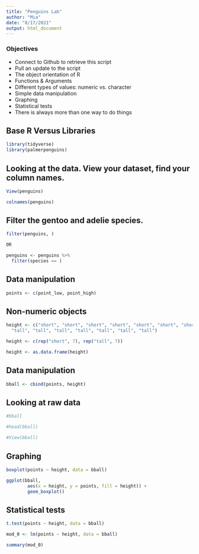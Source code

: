 ```yaml
---
title: "Penguins Lab"
author: "Mia"
date: "8/17/2021"
output: html_document
---
```


### Objectives
- Connect to Github to retrieve this script
- Pull an update to the script
- The object orientation of R
- Functions & Arguments
- Different types of values: numeric vs. character
- Simple data manipulation
- Graphing
- Statistical tests
- There is always more than one way to do things

## Base R Versus Libraries

```r
library(tidyverse)
library(palmerpenguins)
```

## Looking at the data. View your dataset, find your column names.

```r
View(penguins)

colnames(penguins)
```

## Filter the gentoo and adelie species.

```r
filter(penguins, )

OR 

penguins <- penguins %>% 
  filter(species == )
```

## Data manipulation

```r
points <- c(point_low, point_high)
```

## Non-numeric objects

```r
height <- c("short", "short", "short", "short", "short", "short", "short", 
  "tall", "tall", "tall", "tall", "tall", "tall", "tall") 

height <- c(rep("short", 7), rep("tall", 7))

height <- as.data.frame(height)
```

## Data manipulation
```r
bball <- cbind(points, height)
```

## Looking at raw data

```r
#bball

#head(bball)

#View(bball)
```

## Graphing

```r
boxplot(points ~ height, data = bball) 

ggplot(bball, 
        aes(x = height, y = points, fill = height)) +
        geom_boxplot()
```

## Statistical tests

```r
t.test(points ~ height, data = bball)

mod_0 <- lm(points ~ height, data = bball)

summary(mod_0)
```

